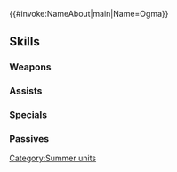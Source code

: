 {{#invoke:NameAbout|main|Name=Ogma}}{{HeroPage Tabs}}
{{Hero Infobox
|Name=Ogma
|Title=Blade on Leave
|WeaponType=Blue Lance
|MoveType=Infantry
|Origin=Fire Emblem: Mystery of the Emblem
|Gender=Male
|actorEN=River Kanoff
|actorJP=小杉十郎太
|artist=叶之明
|additionDate=July 6, 2021
|releaseDate=July 7, 2021
|cv1=1
|cv2=200200
|TagID=水着オグマ
|InternalID=681
|Properties=special
|description=Mercenary of Talys. Following Caeda, who had saved his life, he's come to pay a visit to the summer's warm sands. Appears in Fire Emblem: Mystery of the Emblem.
}}
{{Stats Page
|Lv1HP=18|Lv1ATK=8|Lv1SPD=10|Lv1DEF=11|Lv1RES=6
|GRHP=60|GRATK=70|GRSPD=65|GRDEF=55|GRRES=35
}}
==Skills==
===Weapons===
{{Weapons Table
|weapon1=Iron Lance
|weapon1Default=1
|weapon1Unlock=1
|weapon2=Steel Lance
|weapon2Default=2
|weapon2Unlock=2
|weapon3=Trident
|weapon3Default=3
|weapon3Unlock=3
|weapon4=Trident+
|weapon4Default=5
|weapon4Unlock=5
}}
===Assists===
{{Assists Table}}
===Specials===
{{Specials Table
|special1=Daylight
|special1Default=4
|special1Unlock=3
|special2=Sol
|special2Unlock=4
}}
===Passives===
{{Passives Table
|passiveA1=Atk/Spd Solo 1
|passiveA2=Atk/Spd Solo 2
|passiveA3=Atk/Spd Solo 3
|passiveA1Unlock=1
|passiveA2Unlock=2
|passiveA3Unlock=4
|passiveC1=Threaten Def 1
|passiveC2=Threat. Spd/Def 1
|passiveC3=Threat. Spd/Def 2
|passiveC1Unlock=3
|passiveC2Unlock=4
|passiveC3Unlock=5
}}
{{Heroes Navbox}}
[[Category:Summer units]]